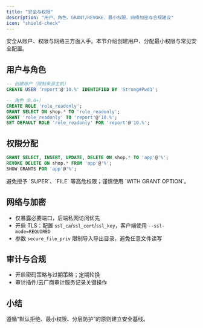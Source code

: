```yaml
---
title: "安全与权限"
description: "用户、角色、GRANT/REVOKE、最小权限、网络加密与合规建议"
icon: "shield-check"
---
```


安全从账户、权限与网络三方面入手。本节介绍创建用户、分配最小权限与常见安全配置。

## 用户与角色

```sql
-- 创建用户（限制来源主机）
CREATE USER 'report'@'10.%' IDENTIFIED BY 'Strong#Pwd1';

-- 角色（8.0+）
CREATE ROLE 'role_readonly';
GRANT SELECT ON shop.* TO 'role_readonly';
GRANT 'role_readonly' TO 'report'@'10.%';
SET DEFAULT ROLE 'role_readonly' FOR 'report'@'10.%';
```

## 权限分配

```sql
GRANT SELECT, INSERT, UPDATE, DELETE ON shop.* TO 'app'@'%';
REVOKE DELETE ON shop.* FROM 'app'@'%';
SHOW GRANTS FOR 'app'@'%';
```

<Warning>
避免授予 `SUPER`、`FILE` 等高危权限；谨慎使用 `WITH GRANT OPTION`。
</Warning>

## 网络与加密

- 仅暴露必要端口，后端私网访问优先
- 开启 TLS：配置 `ssl_ca`/`ssl_cert`/`ssl_key`，客户端使用 `--ssl-mode=REQUIRED`
- 参数 `secure_file_priv` 限制导入导出目录，避免任意文件读写

## 审计与合规

- 开启密码策略与过期策略；定期轮换
- 审计插件/云厂商审计服务记录关键操作

## 小结

遵循“默认拒绝、最小权限、分层防护”的原则建立安全基线。
